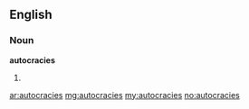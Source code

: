 ==English==

===Noun===
'''autocracies'''

# {{plural of|[[autocracy]]}}

[[ar:autocracies]]
[[mg:autocracies]]
[[my:autocracies]]
[[no:autocracies]]